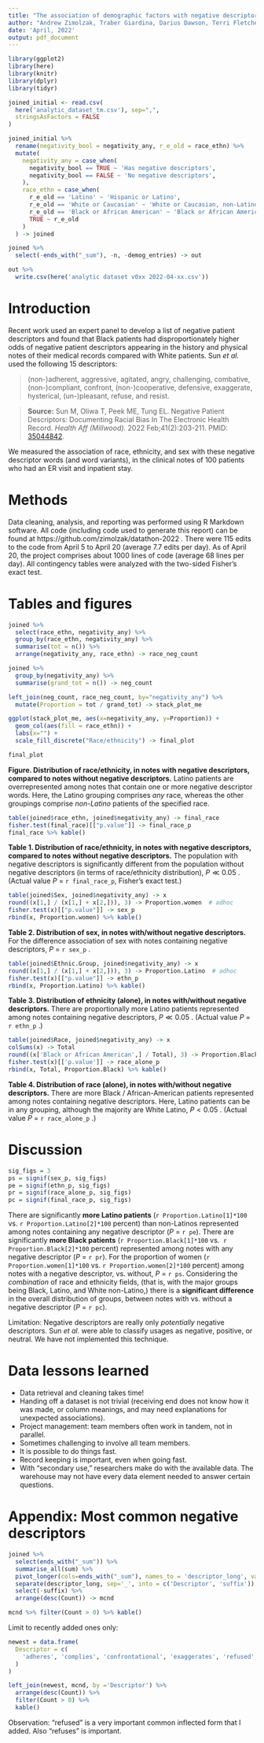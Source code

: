 ```yaml
---
title: "The association of demographic factors with negative descriptors in medical text"
author: "Andrew Zimolzak, Traber Giardina, Darius Dawson, Terri Fletcher, Taylor Scott, Debra Choi"
date: 'April, 2022'
output: pdf_document
---
```


```r
library(ggplot2)
library(here)
library(knitr)
library(dplyr)
library(tidyr)
```

```r
joined_initial <- read.csv(
  here('analytic_dataset_tm.csv'), sep=",",
  stringsAsFactors = FALSE
) 

joined_initial %>%
  rename(negativity_bool = negativity_any, r_e_old = race_ethn) %>%
  mutate(
    negativity_any = case_when(
      negativity_bool == TRUE ~ 'Has negative descriptors',
      negativity_bool == FALSE ~ 'No negative descriptors',
    ),
    race_ethn = case_when(
      r_e_old == 'Latino' ~ 'Hispanic or Latino',
      r_e_old == 'White or Caucasian' ~ 'White or Caucasian, non-Latino',
      r_e_old == 'Black or African American' ~ 'Black or African American, non-Latino',
      TRUE ~ r_e_old
    )
  ) -> joined
```

```r
joined %>%
  select(-ends_with("_sum"), -n, -demog_entries) -> out

out %>%
  write.csv(here('analytic dataset v0xx 2022-04-xx.csv'))
```

# Introduction

Recent work used an expert panel to develop a list of negative patient
descriptors and found that Black patients had disproportionately
higher odds of negative patient descriptors appearing in the history
and physical notes of their medical records compared with White
patients. Sun *et al.* used the following 15 descriptors:

> (non-)adherent, aggressive, agitated, angry, challenging, combative,
> (non-)compliant, confront, (non-)cooperative, defensive, exaggerate,
> hysterical, (un-)pleasant, refuse, and resist.

> **Source:** Sun M, Oliwa T, Peek ME, Tung EL. Negative Patient Descriptors:
> Documenting Racial Bias In The Electronic Health Record.
> *Health Aff (Millwood).* 2022 Feb;41(2):203-211.
> PMID: [35044842](https://pubmed.ncbi.nlm.nih.gov/35044842/).

We measured the association of race, ethnicity, and sex with these
negative descriptor words (and word variants), in the clinical notes of 100 patients who
had an ER visit and inpatient stay.

# Methods

Data cleaning, analysis, and reporting was performed using R Markdown software.
All code (including code used to generate this report) can be found at
https://github.com/zimolzak/datathon-2022 . There were 115 edits to the code
from April 5 to April 20 (average 7.7 edits per day). As of April 20, the project
comprises about 1000 lines of code (average 68 lines per day). All contingency
tables were analyzed with the two-sided Fisher's exact test.




# Tables and figures

```r
joined %>%
  select(race_ethn, negativity_any) %>%
  group_by(race_ethn, negativity_any) %>%
  summarise(tot = n()) %>%
  arrange(negativity_any, race_ethn) -> race_neg_count

joined %>%
  group_by(negativity_any) %>%
  summarise(grand_tot = n()) -> neg_count

left_join(neg_count, race_neg_count, by="negativity_any") %>%
  mutate(Proportion = tot / grand_tot) -> stack_plot_me

ggplot(stack_plot_me, aes(x=negativity_any, y=Proportion)) +
  geom_col(aes(fill = race_ethn)) +
  labs(x="") +
  scale_fill_discrete("Race/ethnicity") -> final_plot

final_plot
```

**Figure. Distribution of race/ethnicity, in notes with negative
descriptors, compared to notes without negative descriptors.** Latino
patients are overrepresented among notes that contain one or more
negative descriptor words. Here, the Latino grouping comprises *any*
race, whereas the other groupings comprise *non-Latino* patients of
the specified race.




```r
table(joined$race_ethn, joined$negativity_any) -> final_race
fisher.test(final_race)[["p.value"]] -> final_race_p
final_race %>% kable()
```

**Table 1. Distribution of race/ethnicity, in notes with negative
descriptors, compared to notes without negative descriptors.**
The population with negative descriptors is significantly different from the
population without negative descriptors (in terms of race/ethnicity distribution),
$P \ll 0.05$ . (Actual value *P* = `r final_race_p`, Fisher's exact test.)




```r
table(joined$Sex, joined$negativity_any) -> x
round((x[1,] / (x[1,] + x[2,])), 3) -> Proportion.women  # adhoc
fisher.test(x)[["p.value"]] -> sex_p
rbind(x, Proportion.women) %>% kable()
```

**Table 2. Distribution of sex, in notes with/without negative
descriptors.** For the difference association of sex with notes containing
negative descriptors, *P* = `r sex_p` .




```r
table(joined$Ethnic.Group, joined$negativity_any) -> x
round((x[1,] / (x[1,] + x[2,])), 3) -> Proportion.Latino  # adhoc
fisher.test(x)[["p.value"]] -> ethn_p
rbind(x, Proportion.Latino) %>% kable()
```

**Table 3. Distribution of ethnicity (alone), in notes with/without negative
descriptors.** There are proportionally more Latino patients
represented among notes containing negative descriptors,
$P \ll 0.05$ . (Actual value *P* = `r ethn_p` .)





```r
table(joined$Race, joined$negativity_any) -> x
colSums(x) -> Total
round((x['Black or African American',] / Total), 3) -> Proportion.Black
fisher.test(x)[['p.value']] -> race_alone_p
rbind(x, Total, Proportion.Black) %>% kable()
```

**Table 4. Distribution of race (alone), in notes with/without negative
descriptors.** There are more Black / African-American patients
represented among notes containing negative descriptors. Here, Latino
patients can be in any grouping, although the majority are White
Latino,
$P < 0.05$ . (Actual value *P* = `r race_alone_p` .)




# Discussion

```r
sig_figs = 3
ps = signif(sex_p, sig_figs)
pe = signif(ethn_p, sig_figs)
pr = signif(race_alone_p, sig_figs)
pc = signif(final_race_p, sig_figs)
```

There are significantly **more Latino patients**
(`r Proportion.Latino[1]*100` vs. `r Proportion.Latino[2]*100` percent)
than non-Latinos represented among notes containing any negative
descriptor (*P* = `r pe`). There are significantly **more Black
patients** (`r Proportion.Black[1]*100` vs. 
`r Proportion.Black[2]*100` percent) represented among notes with any
negative descriptor (*P* = `r pr`). For the proportion of women
(`r Proportion.women[1]*100` vs. `r Proportion.women[2]*100`
percent) among notes with a negative descriptor, vs. without, *P* = `r ps`.
Considering the *combination* of race and ethnicity fields, (that is,
with the major groups being Black, Latino, and White non-Latino,)
there is a **significant difference** in the overall distribution of groups,
between notes with vs. without a negative descriptor (*P* = `r pc`).

Limitation: Negative descriptors are really only *potentially* negative descriptors.
Sun *et al.* were able to classify usages as negative, positive, or neutral.
We have not implemented this technique.




# Data lessons learned

- Data retrieval and cleaning takes time!
- Handing off a dataset is not trivial (receiving end does not know how it was made, or column meanings, and may need explanations for unexpected associations).
- Project management: team members often work in tandem, not in parallel.
- Sometimes challenging to involve all team members.
- It is possible to do things fast.
- Record keeping is important, even when going fast.
- With "secondary use," researchers make do with the available data. The warehouse may not have every data element needed to answer certain questions.




# Appendix: Most common negative descriptors

```r
joined %>%
  select(ends_with("_sum")) %>%
  summarise_all(sum) %>%
  pivot_longer(cols=ends_with("_sum"), names_to = 'descriptor_long', values_to = 'Count') %>%
  separate(descriptor_long, sep='_', into = c('Descriptor', 'suffix')) %>%
  select(-suffix) %>%
  arrange(desc(Count)) -> mcnd

mcnd %>% filter(Count > 0) %>% kable()
```

Limit to recently added ones only:

```r
newest = data.frame(
  Descriptor = c(
    'adheres', 'complies', 'confrontational', 'exaggerates', 'refused', 'refuses', 'resists'
  )
)

left_join(newest, mcnd, by ='Descriptor') %>%
  arrange(desc(Count)) %>%
  filter(Count > 0) %>%
  kable()
```

Observation: "refused" is a very important common inflected form that I added.
Also "refuses" is important.
